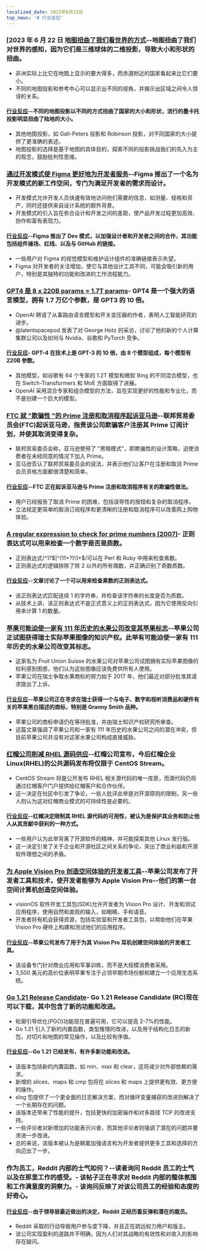 ```yaml
---
localized_date: 2023年6月22日
top_news: '# 行业反应'
---
```




<CallToAction />

<Steps>

### [2023 年 6 月 22 日 [地图扭曲了我们看世界的方式](https://unchartedterritories.tomaspueyo.com/p/maps-distort-how-we-see-the-world)--地图扭曲了我们对世界的感知，因为它们是三维球体的二维投影，导致大小和形状的扭曲。

- 非洲实际上比它在地图上显示的要大得多，而赤道附近的国家看起来比它们要小。
- 不同的地图投影和参考中心可以显示出不同的视角，并揭示出区域之间令人惊讶的关系。

#### [行业反应](http://news.ycombinator.com/item?id=36421315)--不同的地图投影以不同的方式扭曲了国家的大小和形状，流行的墨卡托投影明显扭曲了陆地的大小。

- 其他地图投影，如 Gall-Peters 投影和 Robinson 投影，对不同国家的大小提供了更准确的表述。
- 地图投影的选择是基于地图的具体目的，探索不同的投影挑战我们的先入为主的观念，鼓励批判性思维。

### [通过开发模式使 Figma 更好地为开发者服务](https://www.figma.com/blog/introducing-dev-mode/)--Figma 推出了一个名为开发模式的新工作空间，专门为满足开发者的需求而设计。

- 开发模式允许开发人员快速有效地访问他们需要的信息，如测量、规格和资产，同时还提供来自设计系统的额外背景。
- 开发模式的引入旨在弥合设计和开发之间的差距，使产品开发过程更加高效、协作和富有表现力。

#### [行业反应](http://news.ycombinator.com/item?id=36420712)--Figma 推出了 Dev 模式，以加强设计者和开发者之间的合作，其功能包括组件操场、红线、以及与 GitHub 的链接。

- 一些用户对 Figma 的视觉模型和维护设计组件的准确链接表示失望。
- Figma 对开发者的关注增加，使它与其他设计工具不同，可能会吸引新的用户，特别是其独特的功能和改进的工作流程能力。

### [GPT4 是 8 x 220B params = 1.7T params](https://twitter.com/swyx/status/1671272883379908608)- GPT4 是一个强大的语言模型，拥有 1.7 万亿个参数，是 GPT3 的 10 倍。

- OpenAI 聘请了从事路由语言模型和开关变压器的作者，表明人工智能研究的进步。
- @latentspacepod 发表了对 George Hotz 的采访，讨论了他的新的个人计算集群公司以及如何与 Nvidia、谷歌和 PyTorch 竞争。

#### [行业反应](http://news.ycombinator.com/item?id=36413296)- GPT-4 在技术上是 GPT-3 的 10 倍，由 8 个模型组成，每个模型有 220B 参数。

- 其他模型，如谷歌有 64 个专家的 1.2T 模型和微软 Bing 的不同混合模型，也在 Switch-Transformers 和 MoE 方面取得了进展。
- OpenAI 采用混合专家和组合模型的方法，旨在实现更好的性能和专业化，而不是创建一个巨大的模型。

### [FTC 就 "欺骗性 "的 Prime 注册和取消程序起诉亚马逊](https://www.cnbc.com/2023/06/21/ftc-sues-amazon-over-deceptive-prime-sign-up-and-cancellation-process.html)--联邦贸易委员会(FTC)起诉亚马逊，指责该公司欺骗客户注册其 Prime 订阅计划，并使其取消变得复杂。

- 联邦贸易委员会称，亚马逊使用了 "黑暗模式"，即欺骗性的设计策略，迫使消费者在未经同意的情况下加入 Prime。
- 亚马逊否认了联邦贸易委员会的说法，并表示他们让客户在注册和取消 Prime 会员资格方面都很清楚和简单。

#### [行业反应](http://news.ycombinator.com/item?id=36418713)--FTC 正在起诉亚马逊与 Prime 注册和取消程序有关的欺骗性做法。

- 用户已经报告了取消 Prime 的困难，包括误导性的按钮和复杂的取消程序。
- 立法规定更简单的取消订阅程序和更清晰的注册和取消程序可以改善网上购物体验。

### [A regular expression to check for prime numbers (2007)](https://www.noulakaz.net/2007/03/18/a-regular-expression-to-check-for-prime-numbers/)- 正则表达式可以用来检查一个数字是否是质数。

- 正则表达式/^1?$|^(11+?)\1+$/可以在 Perl 和 Ruby 中用来检查素数。
- 正则表达式的逻辑排除了除 2 以外的所有偶数，并正确识别了奇数质数。

#### [行业反应](http://news.ycombinator.com/item?id=36413260)--文章讨论了一个可以用来检查素数的正则表达式。

- 该正则表达式匹配连续 1 的字符串，并检查该字符串的长度是否为质数。
- 从技术上讲，该正则表达式不是正式意义上的正则表达式，因为它使用反向引用来计算 1 的数量。

### [苹果可能迫使一家有 111 年历史的水果公司改变其苹果标志](https://www.androidauthority.com/apple-swiss-fruit-company-change-logo-3336622/)--苹果公司正试图获得瑞士实际苹果图像的知识产权。此举有可能迫使一家有 111 年历史的水果公司改变其标志。

- 这家名为 Fruit Union Suisse 的水果公司对苹果公司试图拥有实际苹果图像的权利感到困惑，他们认为这些图像应该免费供所有人使用。
- 苹果公司在瑞士争取水果商标的努力始于 2017 年，他们最近对部分批准其请求提出了上诉。

#### [行业反应](http://news.ycombinator.com/item?id=36416131)--苹果公司正在寻求在瑞士获得一个与电子、数字和视听消费品和硬件有关的苹果黑白描述的商标，特别是 Granny Smith 品种。

- 苹果公司的商标申请仍在等待批准，并由瑞士知识产权研究所审查。
- 这篇文章强调了苹果公司和一家有 111 年历史的水果公司之间的潜在冲突，但目前苹果公司并没有对这家水果公司构成直接威胁。

### [红帽公司削减 RHEL 源码供应](https://lwn.net/Articles/935592/)--红帽公司宣布，今后红帽企业 Linux(RHEL)的公共源码发布将仅限于 CentOS Stream。

- CentOS Stream 将是公开发布 RHEL 相关源代码的唯一库房，而源代码仍将通过红帽客户门户提供给红帽客户和合作伙伴。
- 这一决定在社区中引发了争论，一些人批评此举是对开源原则的限制，另一些人则认为这对红帽商业模式的可持续性是必要的。

#### [行业反应](http://news.ycombinator.com/item?id=36420259)--红帽决定限制其 RHEL 源代码的可用性，被认为是保护其业务和防止他人从其贡献中获利的一种方式。

- 一些用户认为此举背离了开源软件的精神，并可能探索其他 Linux 发行版。
- 这一决定引发了关于企业和开源社区之间关系的争论，突出了商业利益和开源软件理想之间的矛盾。

### [为 Apple Vision Pro 创造空间体验的开发者工具](https://www.apple.com/newsroom/2023/06/developer-tools-to-create-spatial-experiences-for-apple-vision-pro-now-available/)--苹果公司发布了开发者工具和技术，使开发者能够为 Apple Vision Pro--他们的第一台空间计算机创造空间体验。

- visionOS 软件开发工具包(SDK)允许开发者为 Vision Pro 设计、开发和测试应用程序，使用自然和直观的输入，如眼睛、手和语音。
- 开发者将有机会获得资源，包括实验室和开发者工具包，以帮助他们在苹果 Vision Pro 硬件上构建和测试他们的应用程序。

#### [行业反应](http://news.ycombinator.com/item?id=36423648)--苹果公司发布了用于为其 Vision Pro 耳机创建空间体验的开发者工具。

- 该设备专门针对商业应用和军事训练，而不是大规模消费者采用。
- 3,500 美元的高价位表明苹果专注于占领早期市场份额和建立一个应用生态系统。

### [Go 1.21 Release Candidate](https://go.dev/blog/go1.21rc)- Go 1.21 Release Candidate (RC)现在可以下载，其中包含了新的功能和改进。

- 轮廓引导优化(PGO)功能现在普遍可用，它可以提高 2-7%的性能。
- Go 1.21 引入了新的内置函数，类型推理的改进，以及用于结构化日志的新包，对切片和地图的常见操作，以及比较有序值。

#### [行业反应](http://news.ycombinator.com/item?id=36423622)--Go 1.21 已经发布，有许多新功能和改进。

- 该版本包括新的内置函数，如 min、max 和 clear，这将减少对外部依赖的需求。
- 新增的 slices、maps 和 cmp 包将在 slices 和 maps 上提供更有效、更方便的操作。
- slog 包提供了一个更全面的日志解决方案，而对循环变量捕获的改进则解决了一个长期存在的问题。
- 该版本还带来了性能的提升，包括更快的加密操作和对多路径 TCP 的改进支持。
- 一些评论者对新增加的功能表示兴奋，而其他评论者则强调了潜在的问题并要求进一步改进。
- 总的来说，该版本被认为是朝着加强语言和为开发者提供更多工具和选择的方向迈出了一步。

### 作为员工，Reddit 内部的士气如何？--读者询问 Reddit 员工的士气以及在那里工作的感受。- 该帖子正在寻求对 Reddit 内部的整体氛围和工作满意度的洞察力。- 该询问反映了对该公司员工的经验和态度的好奇心。

#### [行业反应](http://news.ycombinator.com/item?id=36421483)--由于领导层最近做出的决定，Reddit 正经历着反弹和潜在的裁员。

- Reddit 采取的行动导致用户参与度下降，并且正在疏远权力用户和版主。
- 该公司实现盈利的道路并不明确，因为人们对其战略的有效性和对收入的影响存在疑问。

</Steps>
